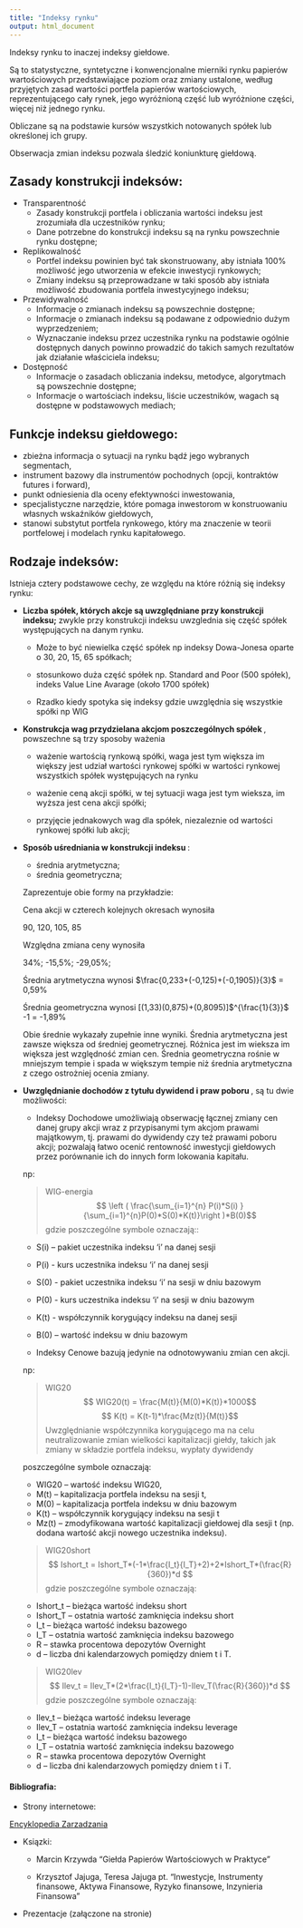 ---
title: "Indeksy rynku"
output: html_document
---



Indeksy rynku to inaczej indeksy giełdowe.

Są to statystyczne, syntetyczne i konwencjonalne mierniki rynku papierów wartościowych przedstawiające poziom oraz zmiany ustalone, według przyjętych zasad wartości portfela papierów wartościowych, reprezentującego cały rynek, jego wyróżnioną część lub wyróżnione części, więcej niż jednego rynku.

Obliczane są na podstawie kursów wszystkich notowanych spółek lub określonej ich grupy. 

Obserwacja zmian indeksu pozwala śledzić koniunkturę giełdową.

## Zasady konstrukcji indeksów:##

- Transparentność
    - Zasady konstrukcji portfela i obliczania wartości indeksu jest zrozumiała dla uczestników rynku;
    - Dane potrzebne do konstrukcji indeksu są na rynku powszechnie rynku dostępne;

- Replikowalność
    - Portfel indeksu powinien być tak skonstruowany, aby istniała 100% możliwość jego utworzenia w efekcie inwestycji rynkowych;
    - Zmiany indeksu są przeprowadzane w taki sposób aby istniała możliwość zbudowania portfela inwestycyjnego indeksu;

- Przewidywalność
    - Informacje o zmianach indeksu są powszechnie dostępne;
    - Informacje o zmianach indeksu są podawane z odpowiednio dużym wyprzedzeniem;
    - Wyznaczanie indeksu przez uczestnika rynku na podstawie ogólnie dostępnych danych powinno prowadzić do takich samych rezultatów jak działanie właściciela indeksu;

- Dostępność
    - Informacje o zasadach obliczania indeksu, metodyce, algorytmach są powszechnie dostępne;
    - Informacje o wartościach indeksu, liście uczestników, wagach są dostępne w podstawowych mediach;

## Funkcje indeksu giełdowego:##


- zbieżna informacja o sytuacji na rynku bądź jego wybranych segmentach,
- instrument bazowy dla instrumentów pochodnych (opcji, kontraktów futures i forward),
- punkt odniesienia dla oceny efektywności inwestowania,
- specjalistyczne narzędzie, które pomaga inwestorom w konstruowaniu własnych wskaźników giełdowych,
- stanowi substytut portfela rynkowego, który ma znaczenie w teorii portfelowej i modelach rynku kapitałowego.


## Rodzaje indeksów:##

Istnieja cztery podstawowe cechy, ze względu na które różnią się indeksy rynku:

 - **Liczba spółek, których akcje są uwzględniane przy konstrukcji indeksu;**
  zwykle przy konstrukcji indeksu uwzglednia się część spółek występujących na danym rynku. 
  
    - Może to być niewielka część spółek np indeksy Dowa-Jonesa oparte o 30, 20, 15, 65 spółkach;
  
    - stosunkowo duża część spółek np. Standard and Poor (500 spółek), indeks Value Line Avarage (około 1700 spółek)
  
    - Rzadko kiedy spotyka się indeksy gdzie uwzględnia się wszystkie spółki np WIG
    
 - **Konstrukcja wag przydzielana akcjom poszczególnych spółek **, powszechne są trzy sposoby ważenia
  
    - ważenie wartością rynkową spółki, waga jest tym większa im większy jest udział wartości rynkowej spółki w wartości rynkowej wszystkich spółek występujących na rynku
    
    - ważenie ceną akcji spółki, w tej sytuacji waga jest tym wieksza, im wyższa jest cena akcji spółki;
    
    - przyjęcie jednakowych wag dla spółek, niezaleznie od wartości rynkowej spółki lub akcji;
    
 - **Sposób uśredniania w konstrukcji indeksu **:
  
    - średnia arytmetyczna;
    - średnia geometryczna;
    
    Zaprezentuje obie formy na przykładzie:
    
    Cena akcji w czterech kolejnych okresach wynosiła
    
    90, 120, 105, 85
    
    Względna zmiana ceny wynosiła 
    
    34%; -15,5%; -29,05%;
    
    Średnia arytmetyczna wynosi 
    $\frac{0,233+(-0,125)+(-0,1905)}{3}$ = 0,59%
    
    Średnia geometryczna wynosi 
    [(1,33)(0,875)+(0,8095)]$^{\frac{1}{3}}$ -1 = -1,89%
    
    Obie średnie wykazały zupełnie inne wyniki. Średnia arytmetyczna jest zawsze większa od średniej geometrycznej. Różnica jest im wieksza im większa jest względność zmian cen. Średnia geometryczna rośnie w mniejszym tempie i spada w większym tempie niż średnia arytmetyczna z czego ostrożniej ocenia zmiany. 
    
 - **Uwzględnianie dochodów z tytułu dywidend i praw poboru **, są tu dwie możliwości:

    - Indeksy Dochodowe
  umożliwiają obserwację łącznej zmiany cen danej grupy akcji wraz z           przypisanymi tym akcjom prawami majątkowym, tj. prawami do dywidendy czy     też prawami poboru akcji; pozwalają łatwo ocenić rentowność inwestycji       giełdowych przez porównanie ich do innych form lokowania kapitału.

    np:

    > WIG-energia 
$$ \left ( \frac{\sum_{i=1}^{n} P(i)*S(i) }{\sum_{i=1}^{n}P(0)*S(0)*K(t)}\right )*B(0)$$
    gdzie poszczególne symbole oznaczają::

    - S(i) – pakiet uczestnika indeksu ‘i’ na danej sesji
    - P(i) - kurs uczestnika indeksu ‘i’ na danej sesji
    - S(0) - pakiet uczestnika indeksu ‘i’ na sesji w dniu bazowym
    - P(0) - kurs uczestnika indeksu ‘i’ na sesji w dniu bazowym
    - K(t) - współczynnik korygujący indeksu na danej sesji
    - B(0) – wartość indeksu w dniu bazowym


    - Indeksy Cenowe
bazują jedynie na odnotowywaniu zmian cen akcji.

    np:

    > WIG20 
$$ WIG20(t) = \frac{M(t)}{M(0)*K(t)}*1000$$
$$ K(t) = K(t-1)*\frac{Mz(t)}{M(t)}$$
Uwzględnianie współczynnika korygującego ma na celu neutralizowanie zmian wielkości kapitalizacji giełdy, takich jak zmiany w składzie portfela indeksu, wypłaty dywidendy

    poszczególne symbole oznaczają:

    - WIG20 – wartość indeksu WIG20,
    - M(t) – kapitalizacja portfela indeksu na sesji t,
    - M(0) – kapitalizacja portfela indeksu w dniu bazowym
    - K(t) – współczynnik korygujący indeksu na sesji t
    - Mz(t) – zmodyfikowana wartość kapitalizacji giełdowej dla sesji t (np. dodana wartość akcji nowego uczestnika indeksu).


    > WIG20short
$$ Ishort_t = Ishort_T*(-1*\frac{I_t}{I_T}+2)+2*Ishort_T*(\frac{R}{360})*d $$
gdzie poszczególne symbole oznaczają:
  
    - Ishort_t – bieżąca wartość indeksu short
    - Ishort_T – ostatnia wartość zamknięcia indeksu short
    - I_t – bieżąca wartość indeksu bazowego
    - I_T – ostatnia wartość zamknięcia indeksu bazowego
    - R – stawka procentowa depozytów Overnight
    - d – liczba dni kalendarzowych pomiędzy dniem t i T.

    > WIG20lev
$$ Ilev_t = Ilev_T*(2*\frac{I_t}{I_T}-1)-Ilev_T(\frac{R}{360})*d $$
    gdzie poszczególne symbole oznaczają:
  
    - Ilev_t – bieżąca wartość indeksu leverage
    - Ilev_T – ostatnia wartość zamknięcia indeksu leverage
    - I_t – bieżąca wartość indeksu bazowego
    - I_T – ostatnia wartość zamknięcia indeksu bazowego
    - R – stawka procentowa depozytów Overnight
    - d – liczba dni kalendarzowych pomiędzy dniem t i T.
    
    

#### Bibliografia: ####

 - Strony internetowe: 
 
 [Encyklopedia Zarzadzania](http://mfiles.pl/pl/index.php/Indeks_gie%C5%82dowy)
 
 - Ksiązki:
 
    - Marcin Krzywda "Giełda Papierów Wartościowych w Praktyce"
   
    - Krzysztof Jajuga, Teresa Jajuga pt. "Inwestycje, Instrumenty finansowe, Aktywa Finansowe, Ryzyko finansowe, Inzynieria Finansowa"

 - Prezentacje (załączone na stronie)
